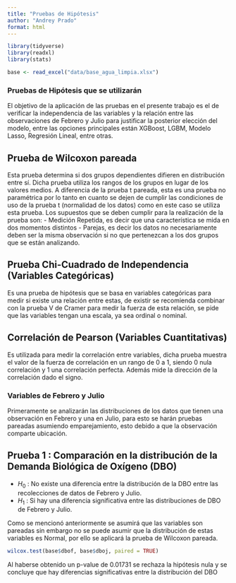 ```yaml
---
title: "Pruebas de Hipótesis"
author: "Andrey Prado"
format: html
---
```


```r

library(tidyverse)
library(readxl)
library(stats)

base <- read_excel("data/base_agua_limpia.xlsx")
```

### Pruebas de Hipótesis que se utilizarán

El objetivo de la aplicación de las pruebas en el presente trabajo es el de verificar la independencia de las variables y la relación entre las observaciones de Febrero y Julio para justificar la posterior elección del modelo, entre las opciones principales están XGBoost, LGBM, Modelo Lasso, Regresión Lineal, entre otras.

::: {.callout-note}
## Prueba de Wilcoxon pareada

Esta prueba determina si dos grupos dependientes difieren en distribución entre sí. Dicha prueba utiliza los rangos de los grupos en lugar de los valores medios. A diferencia de la prueba t pareada, esta es una prueba no paramétrica por lo tanto en cuanto se dejen de cumplir las condiciones de uso de la prueba t (normalidad de los datos) como en este caso se utiliza esta prueba. Los supuestos que se deben cumplir para la realización de la prueba son:
- Medición Repetida, es decir que una característica se mida en dos momentos distintos
- Parejas, es decir los datos no necesariamente deben ser la misma observación si no que pertenezcan a los dos grupos que se están analizando.
:::


::: {.callout-note}
## Prueba Chi-Cuadrado de Independencia (Variables Categóricas)

Es una prueba de hipótesis que se basa en variables categóricas para medir si existe una relación entre estas, de existir se recomienda combinar con la prueba V de Cramer para medir la fuerza de esta relación, se pide que las variables tengan una escala, ya sea ordinal o nominal. 
:::

::: {.callout-note}
## Correlación de Pearson (Variables Cuantitativas)

Es utilizada para medir la correlación entre variables, dicha prueba muestra el valor de la fuerza de correlación en un rango de 0 a 1, siendo 0 nula correlación y 1 una correlación perfecta. Además mide la dirección de la correlación dado el signo.

:::

### Variables de Febrero y Julio

Primeramente se analizarán las distribuciones de los datos que tienen una observación en Febrero y una en Julio, para esto se harán pruebas pareadas asumiendo emparejamiento, esto debido a que la observación comparte ubicación. 


::: {.callout-tip}
## Prueba 1 : Comparación en la distribución de la Demanda Biológica de Oxígeno (DBO)

- $H_0$ : No existe una diferencia entre la distribución de la DBO entre las recolecciones de datos de Febrero y Julio.
- $H_1$ : Si hay una diferencia significativa entre las distribuciones de DBO de Febrero y Julio.

Como se mencionó anteriormente se asumirá que las variables son pareadas sin embargo no se puede asumir que la distribución de estas variables es Normal, por ello se aplicará la prueba de Wilcoxon pareada.
:::

```r
wilcox.test(base$dbof, base$dboj, paired = TRUE)
```
Al haberse obtenido un p-value de $0.01731$ se rechaza la hipótesis nula y se concluye que hay diferencias significativas entre la distribución del DBO
